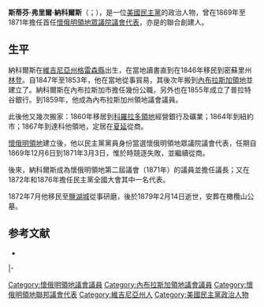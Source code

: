 {{Infobox Governor
|name   =斯蒂芬·弗里爾·納科爾斯<br>Stephen Friel Nuckolls
| image = Stephen Friel Nuckolls.jpg
| title = [[美國眾議院|美國眾議院議會代表]]<br>來自[[懷俄明領地|懷俄明領地]]第{{le|懷俄明領地單一國會選區|Wyoming Territory's at-large congressional district|一}}選區
| term_start = 1869年12月6日
| term_end = 1871年3月3日
| preceded = 選區創立
| succeeded = [[威廉·西奧菲勒斯·瓊斯|威廉·西奧菲勒斯·瓊斯]]
| birth_date  = {{birth date|1825|08|16}}
| birth_place = {{flagicon|United States|1822}}[[維吉尼亞州|維吉尼亞州]][[格雷森縣_(維吉尼亞州)|格雷森縣]]
| death_date  ={{death date and age|1879|2|14|1825|08|16}}
| death_place = {{flagicon|United States|1877}}[[猶他州|猶他州]][[鹽湖城|鹽湖城]]
| party       = [[民主黨_(美國)|民主黨]]
}}

'''斯蒂芬·弗里爾·納科爾斯'''（{{lang-en|Stephen Friel Nuckolls}}；{{bd|1825年|8月26日|1879年|2月14日}}），是一位[[民主黨_(美國)|美國民主黨]]的政治人物，曾在1869年至1871年擔任首任[[懷俄明領地|懷俄明領地]][[美國眾議院|眾議院議會代表]]，亦是{{le|內布拉斯加市 (內布拉斯加州)|Nebraska City, Nebraska|內布拉斯加市}}的聯合創建人。

==生平==
納科爾斯在[[維吉尼亞州|維吉尼亞州]][[格雷森縣_(維吉尼亞州)|格雷森縣]]出生，在當地讀書直到在1846年移民到密蘇里州[[林登_(密蘇里州)|林登]]。自1847年至1853年，他在當地從事貿易，其後次年搬到[[內布拉斯加領地|內布拉斯加領地]]並建立了{{le|內布拉斯加市 (內布拉斯加州)|Nebraska City, Nebraska|內布拉斯加市}}。納科爾斯在內布拉斯加市擔任幾份公職，另外也在1855年成立了普拉特谷銀行。到1859年，他成為內布拉斯加州領地議會議員。

此後他又幾次搬家：1860年移居到[[科羅拉多領地|科羅拉多領地]]經營銀行及礦業；1864年到紐約市；1867年到達科他領地，定居在[[夏延_(懷俄明州)|夏延]]從商。

[[懷俄明領地|懷俄明領地]]建立後，他以民主黨黨員身份當選{{le|第41屆聯邦國會|41st United States Congress|第四十一屆聯邦國會}}懷俄明領地眾議院議會代表，任期自1869年12月6日到1871年3月3日，惟於{{le|第42屆聯邦國會|42nd United States Congress|第四十二屆}}時競逐失敗，並繼續從商。

後來，納科爾斯成為懷俄明領地第二屆議會（1871年）的議員並擔任議長；又在1872年和1876年擔任民主黨全國大會其中一名代表。

1872年7月他移民至[[鹽湖城|鹽湖城]]從事研磨，後於1879年2月14日逝世，安葬在橄欖山公墓。

==参考文献==
{{reflist}}
*{{CongBio|N000166}}

{{s-start}}
{{s-par|us-hs}}
|-
{{s-none|無|選區創立}}
{{s-ttl|title={{le|懷俄明領地單一國會選區|Wyoming Territory's at-large congressional district}}<br>[[美國國會懷俄明州代表團|眾議院代表]]|years=1869年－1871年}}
{{s-aft|after=[[威廉·西奧菲勒斯·瓊斯|威廉·西奧菲勒斯·瓊斯]]}}
{{s-end}}

{{Authority control}}

{{DEFAULTSORT:Nuckolls, Stephen Friel}}
[[Category:懷俄明領地議會議員|Category:懷俄明領地議會議員]]
[[Category:內布拉斯加領地議會議員|Category:內布拉斯加領地議會議員]]
[[Category:懷俄明領地聯邦議會代表|Category:懷俄明領地聯邦議會代表]]
[[Category:維吉尼亞州人|Category:維吉尼亞州人]]
[[Category:美國民主黨政治人物|Category:美國民主黨政治人物]]